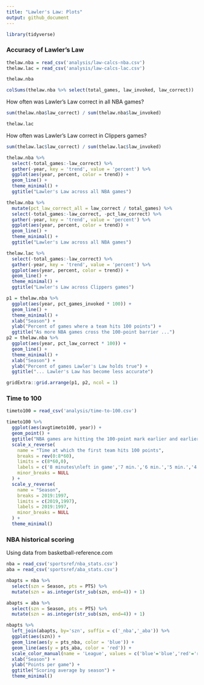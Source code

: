 ```yaml
---
title: "Lawler's Law: Plots"
output: github_document
---
```


```r
library(tidyverse)
```

### Accuracy of Lawler's Law

```r
thelaw.nba = read_csv('analysis/law-calcs-nba.csv')
thelaw.lac = read_csv('analysis/law-calcs-lac.csv')
```

```r
thelaw.nba
```

```r
colSums(thelaw.nba %>% select(total_games, law_invoked, law_correct))
```

How often was Lawler's Law correct in all NBA games?

```r
sum(thelaw.nba$law_correct) / sum(thelaw.nba$law_invoked)
```

```r
thelaw.lac
```

How often was Lawler's Law correct in Clippers games?

```r
sum(thelaw.lac$law_correct) / sum(thelaw.lac$law_invoked)
```

```r
thelaw.nba %>% 
  select(-total_games:-law_correct) %>% 
  gather(-year, key = 'trend', value = 'percent') %>% 
  ggplot(aes(year, percent, color = trend)) +
  geom_line() +
  theme_minimal() +
  ggtitle("Lawler's Law across all NBA games")
```


```r
thelaw.nba %>% 
  mutate(pct_law_correct_all = law_correct / total_games) %>% 
  select(-total_games:-law_correct, -pct_law_correct) %>% 
  gather(-year, key = 'trend', value = 'percent') %>% 
  ggplot(aes(year, percent, color = trend)) +
  geom_line() +
  theme_minimal() +
  ggtitle("Lawler's Law across all NBA games")
```


```r
thelaw.lac %>% 
  select(-total_games:-law_correct) %>% 
  gather(-year, key = 'trend', value = 'percent') %>% 
  ggplot(aes(year, percent, color = trend)) +
  geom_line() +
  theme_minimal() +
  ggtitle("Lawler's Law across Clippers games")
```

```r
p1 = thelaw.nba %>% 
  ggplot(aes(year, pct_games_invoked * 100)) +
  geom_line() +
  theme_minimal() +
  xlab("Season") +
  ylab("Percent of games where a team hits 100 points") +
  ggtitle("As more NBA games cross the 100-point barrier ...")
p2 = thelaw.nba %>% 
  ggplot(aes(year, pct_law_correct * 100)) +
  geom_line() +
  theme_minimal() +
  xlab("Season") +
  ylab("Percent of games Lawler's Law holds true") +
  ggtitle("... Lawler's Law has become less accurate")
```

```r
gridExtra::grid.arrange(p1, p2, ncol = 1)
```

### Time to 100

```r
timeto100 = read_csv('analysis/time-to-100.csv')
```

```r
timeto100 %>% 
  ggplot(aes(avgtimeto100, year)) +
  geom_point() +
  ggtitle("NBA games are hitting the 100-point mark earlier and earlier") +
  scale_x_reverse(
    name = "Time at which the first team hits 100 points",
    breaks = rev(0:8*60),
    limits = c(8*60,0),
    labels = c('8 minutes\nleft in game','7 min.','6 min.','5 min.','4 min.','3 min.','2 min.','1 min.','End of game'),
    minor_breaks = NULL
  ) +
  scale_y_reverse(
    name = "Season",
    breaks = 2019:1997,
    limits = c(2019,1997),
    labels = 2019:1997,
    minor_breaks = NULL
  ) +
  theme_minimal()
```


### NBA historical scoring

Using data from basketball-reference.com

```r
nba = read_csv('sportsref/nba_stats.csv')
aba = read_csv('sportsref/aba_stats.csv')
```

```r
nbapts = nba %>% 
  select(szn = Season, pts = PTS) %>% 
  mutate(szn = as.integer(str_sub(szn, end=4)) + 1)
```

```r
abapts = aba %>% 
  select(szn = Season, pts = PTS) %>% 
  mutate(szn = as.integer(str_sub(szn, end=4)) + 1)
```

```r
nbapts %>% 
  left_join(abapts, by='szn', suffix = c('_nba','_aba')) %>% 
  ggplot(aes(szn)) +
  geom_line(aes(y = pts_nba, color = 'blue')) +
  geom_line(aes(y = pts_aba, color = 'red')) +
  scale_color_manual(name = 'League', values = c('blue'='blue','red'='red'), labels = c('NBA','ABA')) +
  xlab("Season") +
  ylab("Points per game") +
  ggtitle("Scoring average by season") +
  theme_minimal()
```
